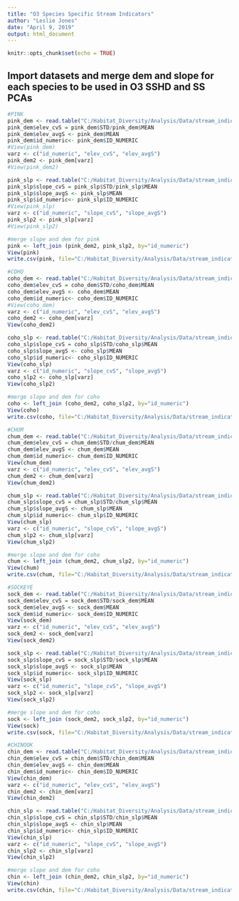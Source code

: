```yaml
---
title: "O3 Species Specific Stream Indicators"
author: "Leslie Jones"
date: "April 9, 2019"
output: html_document
---
```


```r
knitr::opts_chunk$set(echo = TRUE)
```

## Import datasets and merge dem and slope for each species to be used in O3 SSHD and SS PCAs

```r
#PINK
pink_dem <- read.table("C:/Habitat_Diversity/Analysis/Data/stream_indicators/pink_hucs_dem.txt", header = TRUE, sep=",")
pink_dem$elev_cvS = pink_dem$STD/pink_dem$MEAN
pink_dem$elev_avgS <- pink_dem$MEAN
pink_dem$id_numeric<- pink_dem$ID_NUMERIC
#View(pink_dem)
varz <- c("id_numeric", "elev_cvS", "elev_avgS")
pink_dem2 <- pink_dem[varz]
#View(pink_dem2)

pink_slp <- read.table("C:/Habitat_Diversity/Analysis/Data/stream_indicators/pink_hucs_slope.txt", header = TRUE, sep=",")
pink_slp$slope_cvS = pink_slp$STD/pink_slp$MEAN
pink_slp$slope_avgS <- pink_slp$MEAN
pink_slp$id_numeric<- pink_slp$ID_NUMERIC
#View(pink_slp)
varz <- c("id_numeric", "slope_cvS", "slope_avgS")
pink_slp2 <- pink_slp[varz]
#View(pink_slp2)

#merge slope and dem for pink
pink <- left_join (pink_dem2, pink_slp2, by="id_numeric")
View(pink)
write.csv(pink, file="C:/Habitat_Diversity/Analysis/Data/stream_indicators/pink_stream_indicators.csv")

```

```r
#COHO
coho_dem <- read.table("C:/Habitat_Diversity/Analysis/Data/stream_indicators/coho_hucs_dem.txt", header = TRUE, sep=",")
coho_dem$elev_cvS = coho_dem$STD/coho_dem$MEAN
coho_dem$elev_avgS <- coho_dem$MEAN
coho_dem$id_numeric<- coho_dem$ID_NUMERIC
#View(coho_dem)
varz <- c("id_numeric", "elev_cvS", "elev_avgS")
coho_dem2 <- coho_dem[varz]
View(coho_dem2)

coho_slp <- read.table("C:/Habitat_Diversity/Analysis/Data/stream_indicators/coho_hucs_slope.txt", header = TRUE, sep=",")
coho_slp$slope_cvS = coho_slp$STD/coho_slp$MEAN
coho_slp$slope_avgS <- coho_slp$MEAN
coho_slp$id_numeric<- coho_slp$ID_NUMERIC
View(coho_slp)
varz <- c("id_numeric", "slope_cvS", "slope_avgS")
coho_slp2 <- coho_slp[varz]
View(coho_slp2)

#merge slope and dem for coho
coho <- left_join (coho_dem2, coho_slp2, by="id_numeric")
View(coho)
write.csv(coho, file="C:/Habitat_Diversity/Analysis/Data/stream_indicators/coho_stream_indicators.csv")
```

```r
#CHUM
chum_dem <- read.table("C:/Habitat_Diversity/Analysis/Data/stream_indicators/chum_hucs_dem.txt", header = TRUE, sep=",")
chum_dem$elev_cvS = chum_dem$STD/chum_dem$MEAN
chum_dem$elev_avgS <- chum_dem$MEAN
chum_dem$id_numeric<- chum_dem$ID_NUMERIC
View(chum_dem)
varz <- c("id_numeric", "elev_cvS", "elev_avgS")
chum_dem2 <- chum_dem[varz]
View(chum_dem2)

chum_slp <- read.table("C:/Habitat_Diversity/Analysis/Data/stream_indicators/chum_hucs_slope.txt", header = TRUE, sep=",")
chum_slp$slope_cvS = chum_slp$STD/chum_slp$MEAN
chum_slp$slope_avgS <- chum_slp$MEAN
chum_slp$id_numeric<- chum_slp$ID_NUMERIC
View(chum_slp)
varz <- c("id_numeric", "slope_cvS", "slope_avgS")
chum_slp2 <- chum_slp[varz]
View(chum_slp2)

#merge slope and dem for coho
chum <- left_join (chum_dem2, chum_slp2, by="id_numeric")
View(chum)
write.csv(chum, file="C:/Habitat_Diversity/Analysis/Data/stream_indicators/chum_stream_indicators.csv")
```

```r
#SOCKEYE
sock_dem <- read.table("C:/Habitat_Diversity/Analysis/Data/stream_indicators/sock_hucs_dem.txt", header = TRUE, sep=",")
sock_dem$elev_cvS = sock_dem$STD/sock_dem$MEAN
sock_dem$elev_avgS <- sock_dem$MEAN
sock_dem$id_numeric<- sock_dem$ID_NUMERIC
View(sock_dem)
varz <- c("id_numeric", "elev_cvS", "elev_avgS")
sock_dem2 <- sock_dem[varz]
View(sock_dem2)

sock_slp <- read.table("C:/Habitat_Diversity/Analysis/Data/stream_indicators/sock_hucs_slope.txt", header = TRUE, sep=",")
sock_slp$slope_cvS = sock_slp$STD/sock_slp$MEAN
sock_slp$slope_avgS <- sock_slp$MEAN
sock_slp$id_numeric<- sock_slp$ID_NUMERIC
View(sock_slp)
varz <- c("id_numeric", "slope_cvS", "slope_avgS")
sock_slp2 <- sock_slp[varz]
View(sock_slp2)

#merge slope and dem for coho
sock <- left_join (sock_dem2, sock_slp2, by="id_numeric")
View(sock)
write.csv(sock, file="C:/Habitat_Diversity/Analysis/Data/stream_indicators/sock_stream_indicators.csv")
```

```r
#CHINOOK
chin_dem <- read.table("C:/Habitat_Diversity/Analysis/Data/stream_indicators/chin_hucs_dem.txt", header = TRUE, sep=",")
chin_dem$elev_cvS = chin_dem$STD/chin_dem$MEAN
chin_dem$elev_avgS <- chin_dem$MEAN
chin_dem$id_numeric<- chin_dem$ID_NUMERIC
View(chin_dem)
varz <- c("id_numeric", "elev_cvS", "elev_avgS")
chin_dem2 <- chin_dem[varz]
View(chin_dem2)

chin_slp <- read.table("C:/Habitat_Diversity/Analysis/Data/stream_indicators/chin_hucs_slope.txt", header = TRUE, sep=",")
chin_slp$slope_cvS = chin_slp$STD/chin_slp$MEAN
chin_slp$slope_avgS <- chin_slp$MEAN
chin_slp$id_numeric<- chin_slp$ID_NUMERIC
View(chin_slp)
varz <- c("id_numeric", "slope_cvS", "slope_avgS")
chin_slp2 <- chin_slp[varz]
View(chin_slp2)

#merge slope and dem for coho
chin <- left_join (chin_dem2, chin_slp2, by="id_numeric")
View(chin)
write.csv(chin, file="C:/Habitat_Diversity/Analysis/Data/stream_indicators/chin_stream_indicators.csv")
```